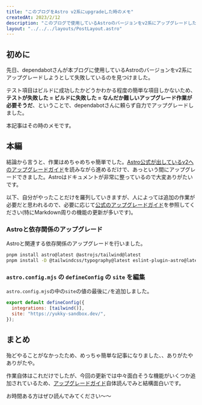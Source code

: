 ```yaml
---
title: "このブログをAstro v2系にupgradeした時のメモ"
createdAt: 2023/2/12
description: "このブログで使用しているAstroのバージョンをv2系にアップグレードした時のメモです。"
layout: "../../../layouts/PostLayout.astro"
---
```



## 初めに

先日、dependabotさんが本ブログに使用しているAstroのバージョンをv2系にアップグレードしようとして失敗しているのを見つけました。

テスト項目はビルドに成功したかどうかわかる程度の簡単な項目しかないため、**テストが失敗した = ビルドに失敗した = なんだか難しいアップグレード作業が必要そうだ**、ということで、dependabotさんに頼らず自力でアップグレードしました。

本記事はその時のメモです。

## 本編

結論から言うと、作業はめちゃめちゃ簡単でした。[Astro公式が出しているv2へのアップグレードガイド](https://docs.astro.build/ja/guides/upgrade-to/v2/)を読みながら進めるだけで、あっという間にアップグレードできました。Astroはドキュメントが非常に整っているので大変ありがたいです。

以下、自分がやったことだけを羅列していきますが、人によっては追加の作業が必要だと思われるので、必要に応じて[公式のアップグレードガイド](https://docs.astro.build/ja/guides/upgrade-to/v2/)を参照してください(特にMarkdown周りの機能の更新が多いです)。

### Astroと依存関係のアップグレード

Astroと関連する依存関係のアップグレードを行いました。

```bash
pnpm install astro@latest @astrojs/tailwind@latest
pnpm install -D @tailwindcss/typography@latest eslint-plugin-astro@latest prettier-plugin-astro@latest
```

### `astro.config.mjs` の `defineConfig` の `site` を編集

`astro.config.mjs`の中の`site`の値の最後に`/`を追加しました。

```javascript
export default defineConfig({
  integrations: [tailwind()],
  site: "https://yukky-sandbox.dev/",
});
```

## まとめ

殆どやることがなかったため、めっちゃ簡単な記事になりました、、ありがたやありがたや。

作業自体はこれだけでしたが、今回の更新では中々面白そうな機能がいくつか追加されているため、[アップグレードガイド](https://docs.astro.build/ja/guides/upgrade-to/v2/)自体読んでみと結構面白いです。

お時間ある方はぜひ読んでみてください〜〜
